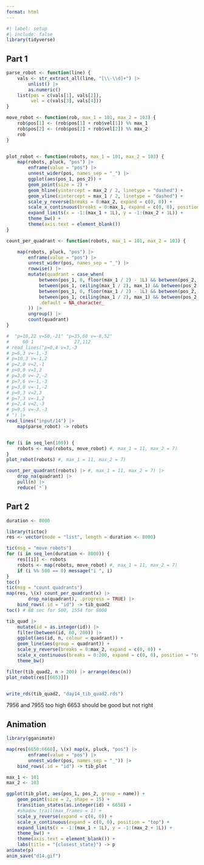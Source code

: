 ```yaml
---
format: html
---
```


```r
#| label: setup
#| include: false
library(tidyverse)
```


## Part 1



```r

parse_robot <- function(line) {
    vals <- str_extract_all(line, "[\\-\\d]+") |> 
        unlist() |> 
        as.numeric()
    list(pos = c(vals[1], vals[2]),
         vel = c(vals[3], vals[4]))
}

move_robot <- function(rob, max_1 = 101, max_2 = 103) {
    rob$pos[1] <- (rob$pos[1] + rob$vel[1]) %% max_1
    rob$pos[2] <- (rob$pos[2] + rob$vel[2]) %% max_2
    rob
}


plot_robot <- function(robots, max_1 = 101, max_2 = 103) {
    map(robots, pluck, "pos") |> 
        enframe(value = "pos") |> 
        unnest_wider(pos, names_sep = "_") |> 
        ggplot(aes(pos_1, pos_2)) +
        geom_point(size = 2) +
        geom_hline(yintercept = max_2 / 2, linetype = "dashed") +
        geom_vline(xintercept = max_1 / 2, linetype = "dashed") +
        scale_y_reverse(breaks = 0:max_2, expand = c(0, 0)) +
        scale_x_continuous(breaks = 0:max_1, expand = c(0, 0), position = "top") +
        expand_limits(x = -1:(max_1 + 1L), y = -1:(max_2 + 1L)) +
        theme_bw() +
        theme(axis.text = element_blank())
}

count_per_quadrant <- function(robots, max_1 = 101, max_2 = 103) {

    map(robots, pluck, "pos") |> 
        enframe(value = "pos") |> 
        unnest_wider(pos, names_sep = "_") |> 
        rowwise() |> 
        mutate(quadrant = case_when(
            between(pos_1, 0, floor(max_1 / 2) - 1L) && between(pos_2, 0, floor(max_2 / 2) - 1L) ~ "q1",
            between(pos_1, ceiling(max_1 / 2), max_1) && between(pos_2, 0, floor(max_2 / 2) - 1L) ~ "q2",
            between(pos_1, 0, floor(max_1 / 2) - 1L) && between(pos_2, ceiling(max_2 / 2), max_2) ~ "q3",
            between(pos_1, ceiling(max_1 / 2), max_1) && between(pos_2, ceiling(max_2 / 2), max_2) ~ "q4",
            .default = NA_character_
        )) |> 
        ungroup() |> 
        count(quadrant)
}

#  "p=10,22 v=50,-21" "p=35,60 v=-8,52" 
#     60 1               27,112
# read_lines("p=0,4 v=3,-3
# p=6,3 v=-1,-3
# p=10,3 v=-1,2
# p=2,0 v=2,-1
# p=0,0 v=1,3
# p=3,0 v=-2,-2
# p=7,6 v=-1,-3
# p=3,0 v=-1,-2
# p=9,3 v=2,3
# p=7,3 v=-1,2
# p=2,4 v=2,-3
# p=9,5 v=-3,-3
# ") |> 
read_lines("input/14") |> 
    map(parse_robot) -> robots


for (i in seq_len(100)) {
    robots <- map(robots, move_robot) #, max_1 = 11, max_2 = 7)
}
plot_robot(robots) #, max_1 = 11, max_2 = 7)

count_per_quadrant(robots) |> #, max_1 = 11, max_2 = 7) |> 
    drop_na(quadrant) |> 
    pull(n) |> 
    reduce(`*`)
```
## Part 2

```r
duration <- 8000

library(tictoc)
res <- vector(mode = "list", length = duration <- 8000)

tic(msg = "move robots")
for (i in seq_len(duration <- 8000)) {
    res[[i]] <- robots
    robots <- map(robots, move_robot) #, max_1 = 11, max_2 = 7)
    if (i %% 500 == 0) message("i ", i)
}
toc()
tic(msg = "count quadrants")
map(res, \(x) count_per_quadrant(x) |>
        drop_na(quadrant), .progress = TRUE) |> 
    bind_rows(.id = "id") -> tib_quad2
toc() # 88 sec for 500, 1554 for 8000

tib_quad |> 
    mutate(id = as.integer(id)) |> 
    filter(between(id, 60, 200)) |> 
    ggplot(aes(id, n, colour = quadrant)) +
    geom_line(aes(group = quadrant)) +
    scale_y_reverse(breaks = 0:max_2, expand = c(0, 0)) +
    scale_x_continuous(breaks = 0:200, expand = c(0, 0), position = "top", guide = guide_axis(n.dodge = 2)) +
    theme_bw()

filter(tib_quad2, n > 200) |> arrange(desc(n))
plot_robot(res[[6653]])


write_rds(tib_quad2, "day14_tib_quad2.rds")
```

7956 and 7955 too high
6653 should be good but not right

## Animation

```r
library(gganimate)

map(res[6650:6660], \(x) map(x, pluck, "pos") |> 
        enframe(value = "pos") |> 
        unnest_wider(pos, names_sep = "_")) |> 
    bind_rows(.id = "id") -> tib_plot

max_1 <- 101
max_2 <- 103

ggplot(tib_plot, aes(pos_1, pos_2, group = name)) +
    geom_point(size = 2, shape = 15) +
    transition_states(as.integer(id) + 6650) +
    #shadow_trail(max_frames = 1) +
    scale_y_reverse(expand = c(0, 0)) +
    scale_x_continuous(expand = c(0, 0), position = "top") +
    expand_limits(x = -1:(max_1 + 1L), y = -1:(max_2 + 1L)) +
    theme_bw() +
    theme(axis.text = element_blank()) +
    labs(title = "{closest_state}") -> p
animate(p)
anim_save("d14.gif")

```

